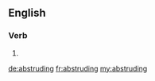 ==English==

===Verb===
{{head|en}}

# {{present participle of|abstrude|lang=en}}

[[de:abstruding]]
[[fr:abstruding]]
[[my:abstruding]]